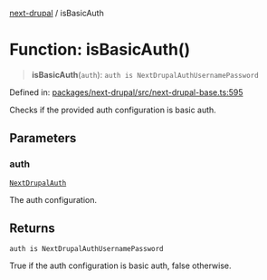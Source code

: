 [next-drupal](../globals.mdx) / isBasicAuth

# Function: isBasicAuth()

> **isBasicAuth**(`auth`): `auth is NextDrupalAuthUsernamePassword`

Defined in: [packages/next-drupal/src/next-drupal-base.ts:595](https://github.com/chapter-three/next-drupal/blob/99d53e7de9f279983acefda33ce5bc4643bafb3c/packages/next-drupal/src/next-drupal-base.ts#L595)

Checks if the provided auth configuration is basic auth.

## Parameters

### auth

[`NextDrupalAuth`](../type-aliases/NextDrupalAuth.mdx)

The auth configuration.

## Returns

`auth is NextDrupalAuthUsernamePassword`

True if the auth configuration is basic auth, false otherwise.
